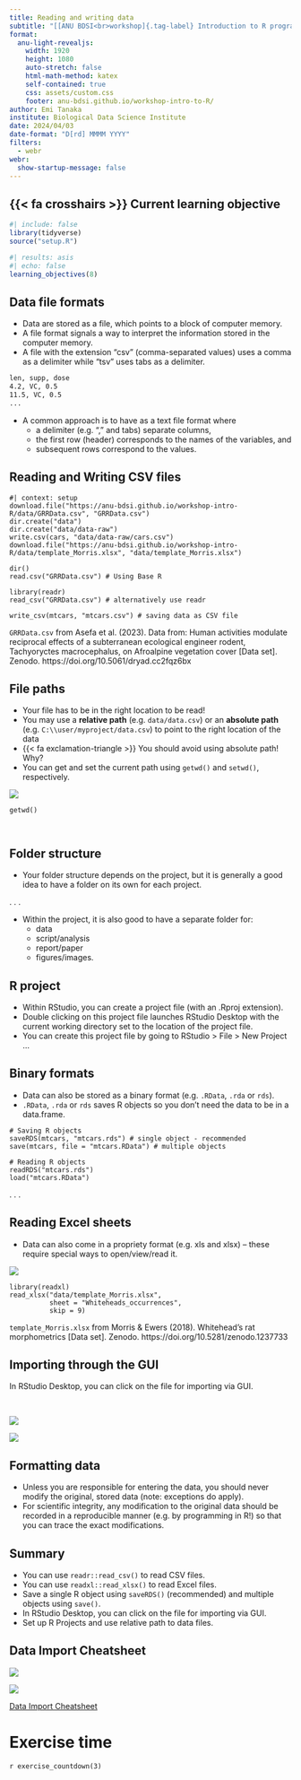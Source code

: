 ```yaml
---
title: Reading and writing data
subtitle: "[[ANU BDSI<br>workshop]{.tag-label} Introduction to R programming]{.tag-workshop}"
format:
  anu-light-revealjs:
    width: 1920
    height: 1080
    auto-stretch: false
    html-math-method: katex
    self-contained: true
    css: assets/custom.css
    footer: anu-bdsi.github.io/workshop-intro-to-R/
author: Emi Tanaka
institute: Biological Data Science Institute
date: 2024/04/03
date-format: "D[rd] MMMM YYYY"
filters:
  - webr
webr: 
  show-startup-message: false  
---
```



## {{< fa crosshairs >}} Current learning objective

```r
#| include: false
library(tidyverse)
source("setup.R")
```

::: f2

```r
#| results: asis 
#| echo: false
learning_objectives(8)
```

:::


## Data file formats 

::: incremental

- Data are stored as a file, which points to a block of computer memory.
- A file format signals a way to interpret the information stored in the computer memory.
- A file with the extension "csv" (comma-separated values) uses a comma as a delimiter while "tsv" uses tabs as a delimiter. 

:::

```.markdown
len, supp, dose
4.2, VC, 0.5
11.5, VC, 0.5
...
```


::: notes

- A common approach is to have as a text file format where 
  - a delimiter (e.g. "," and tabs) separate columns,
  - the first row (header) corresponds to the names of the variables, and 
  - subsequent rows correspond to the values.
  
:::


## Reading and Writing CSV files

```webr-r
#| context: setup
download.file("https://anu-bdsi.github.io/workshop-intro-R/data/GRRData.csv", "GRRData.csv")
dir.create("data")
dir.create("data/data-raw")
write.csv(cars, "data/data-raw/cars.csv")
download.file("https://anu-bdsi.github.io/workshop-intro-R/data/template_Morris.xlsx", "data/template_Morris.xlsx")
```

```webr-r
dir()
read.csv("GRRData.csv") # Using Base R

library(readr)
read_csv("GRRData.csv") # alternatively use readr

write_csv(mtcars, "mtcars.csv") # saving data as CSV file
```

::: aside 

`GRRData.csv` from Asefa et al. (2023). Data from: Human activities modulate reciprocal effects of a subterranean ecological engineer rodent, Tachyoryctes macrocephalus, on Afroalpine vegetation cover [Data set]. Zenodo. https://doi.org/10.5061/dryad.cc2fqz6bx


:::


## File paths

::: flex

::: {.w-70 .pr3}

- Your file has to be in the right location to be read!
- You may use a **relative path** (e.g. `data/data.csv`) or an **absolute path** (e.g. `C:\\user/myproject/data.csv`) to point to the right location of the data 
- {{< fa exclamation-triangle >}} You should avoid using absolute path! Why?
- You can get and set the current path using `getwd()` and `setwd()`, respectively.

:::

::: {.w-30 .pl3}

![](images/rstudio-desktop-wd.png){.ba}
```webr-r
getwd()



```


:::

:::




## Folder structure 

- Your folder structure depends on the project, but it is generally a good idea to have a folder on its own for each project.

. . . 

- Within the project, it is also good to have a separate folder for:
  - data
  - script/analysis
  - report/paper
  - figures/images.

## R project

::: incremental

- Within RStudio, you can create a project file (with an .Rproj extension).
- Double clicking on this project file launches RStudio Desktop with the current working directory set to the location of the project file. 
- You can create this project file by going to RStudio > File > New Project ...

:::


## Binary formats 



- Data can also be stored as a binary format (e.g. `.RData`, `.rda` or `rds`).
- `.RData`, `.rda` or `rds` saves R objects so you don't need the data to be in a data.frame.

```webr-r
# Saving R objects
saveRDS(mtcars, "mtcars.rds") # single object - recommended
save(mtcars, file = "mtcars.RData") # multiple objects

# Reading R objects
readRDS("mtcars.rds") 
load("mtcars.RData") 
```

. . . 






## Reading Excel sheets

- Data can also come in a propriety format (e.g. xls and xlsx) -- these require special ways to open/view/read it.



::: flex

::: {.w-45}

![](images/morrison-data-snapshot.png)

:::

::: {.w-55 .pl3}

```webr-r
library(readxl)
read_xlsx("data/template_Morris.xlsx", 
          sheet = "Whiteheads_occurrences", 
          skip = 9) 
```


:::

:::








::: aside

`template_Morris.xlsx` from Morris & Ewers (2018). Whitehead's rat morphometrics [Data set]. Zenodo. https://doi.org/10.5281/zenodo.1237733

:::


## Importing through the GUI


In RStudio Desktop, you can click on the file for importing via GUI.

<br>

::: flex

::: {.w-20}

![](images/import-screen.png){.ba}

:::

::: {.w-80 .pl3}

![](images/import-sign.png){.ba}

:::

:::











## Formatting data

::: incremental

- Unless you are responsible for entering the data, you should never modify the original, stored data [(note: exceptions do apply)]{.grey}.
- For scientific integrity, any modification to the original data should be recorded in a reproducible manner (e.g. by programming in R!) so that you can trace the exact modifications.

:::


## Summary 

- You can use `readr::read_csv()` to read CSV files. 
- You can use `readxl::read_xlsx()` to read Excel files.
- Save a single R object using `saveRDS()` (recommended) and multiple objects using `save()`.
- In RStudio Desktop, you can click on the file for importing via GUI.
- Set up R Projects and use relative path to data files. 


## Data Import Cheatsheet

::: flex

::: {.w-50}

![](assets/data-import_Page_1.png){.ba}

:::

::: {.w-50}

![](assets/data-import_Page_2.png){.ba}


:::

:::


[<i class='fas fa-file-pdf'></i> Data Import Cheatsheet](assets/data-import.pdf)



# Exercise time {background-color="#F5EDDE"}


[<i class='fas fa-laptop-code'></i>](https://anu-bdsi.github.io/workshop-intro-R/materials.html#tabset-1-3-tab){.f-headline}

`r exercise_countdown(3)`